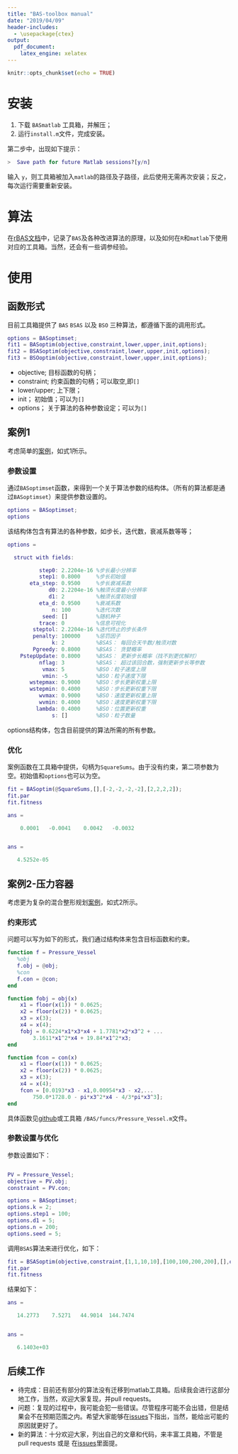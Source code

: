 ```yaml
---
title: "BAS-toolbox manual"
date: "2019/04/09"
header-includes:
  - \usepackage{ctex}
output: 
  pdf_document:
    latex_engine: xelatex
---
```


```r
knitr::opts_chunk$set(echo = TRUE)
```

# 安装

1.  下载 `BASmatlab` 工具箱，并解压；
2.  运行`install.m`文件，完成安装。

第二步中，出现如下提示：

```matlab
>  Save path for future Matlab sessions?[y/n]
```
输入 `y`，则工具箱被加入`matlab`的路径及子路径，此后使用无需再次安装；反之，每次运行需要重新安装。

# 算法

在[rBAS文档](https://jywang2016.github.io/rBAS_documents/)中，记录了`BAS`及各种改进算法的原理，以及如何在`R`和`matlab`下使用对应的工具箱。当然，还会有一些调参经验。

# 使用

## 函数形式

目前工具箱提供了 `BAS` `BSAS` 以及 `BSO` 三种算法，都遵循下面的调用形式。

```matlab
options = BASoptimset;
fit1 = BASoptim(objective,constraint,lower,upper,init,options);
fit2 = BSASoptim(objective,constraint,lower,upper,init,options);
fit3 = BSOoptim(objective,constraint,lower,upper,init,options);
```
- objective; 目标函数的句柄；
- constraint; 约束函数的句柄；可以取空,即`[]`
- lower/upper; 上下限；
- init； 初始值；可以为`[]`
- options； 关于算法的各种参数设定；可以为`[]`

## 案例1

考虑简单的[案例](https://github.com/jywang2016/BASmatlab/blob/master/demo/BAS_demo1_squaresum.m)，如式1所示。

\begin{equation}
f(x) = \sum_{i=1}^{n}x_i^2,\quad n=1,2,3,4 
\end{equation}

### 参数设置

通过`BASoptimset`函数，来得到一个关于算法参数的结构体。（所有的算法都是通过`BASoptimset`）来提供参数设置的。

```matlab
options = BASoptimset;
options
```
该结构体包含有算法的各种参数，如步长，迭代数，衰减系数等等；

```matlab
options = 

  struct with fields:

          step0: 2.2204e-16 %步长最小分辨率
          step1: 0.8000     %步长初始值
       eta_step: 0.9500     %步长衰减系数
             d0: 2.2204e-16 %触须长度最小分辨率
             d1: 2          %触须长度初始值
          eta_d: 0.9500     %衰减系数
              n: 100        %迭代次数
           seed: []         %随机种子
          trace: 0          %信息可视化
        steptol: 2.2204e-16 %迭代终止的步长条件
        penalty: 100000     %惩罚因子
              k: 2          %BSAS： 每回合天牛数/触须对数
        Pgreedy: 0.8000     %BSAS： 贪婪概率
    PstepUpdate: 0.8000     %BSAS： 更新步长概率（找不到更优解时）
          nflag: 3          %BSAS： 超过该回合数，强制更新步长等参数
           vmax: 5          %BSO：粒子速度上限
           vmin: -5         %BSO：粒子速度下限
       wstepmax: 0.9000     %BSO：步长更新权重上限
       wstepmin: 0.4000     %BSO：步长更新权重下限
          wvmax: 0.9000     %BSO：速度更新权重上限
          wvmin: 0.4000     %BSO：速度更新权重下限
         lambda: 0.4000     %BSO：位置更新权重
              s: []         %BSO：粒子数量
```
options结构体，包含目前提供的算法所需的所有参数。

### 优化

案例函数在工具箱中提供，句柄为`SquareSums`。由于没有约束，第二项参数为空。初始值和`options`也可以为空。

```matlab
fit = BASoptim(@SquareSums,[],[-2,-2,-2,-2],[2,2,2,2]);
fit.par
fit.fitness
```

```matlab
ans =

    0.0001   -0.0041    0.0042   -0.0032


ans =

   4.5252e-05
```

## 案例2-压力容器

考虑更为复杂的混合整形规划[案例](https://github.com/jywang2016/BASmatlab/blob/master/demo/BAS_demo1_squaresum.m)，如式2所示。

\begin{align}
\begin{split}
\text{minimize} f(\mathbf{x}) = &0.6224x_1x_3x_4+1.7781x_2x^2_3  \\
&+3.1661x^2_1x_4 + 19.84x^2_1x_3   \\
s.t. ~~ g_1(\mathbf{x}) = & -x1 + 0.0193x_3 \leq 0   \\
g_2(\mathbf{x}) = & -x_2 + 0.00954x_3 \leq 0   \\
g_3(\mathbf{x}) = & -\pi x^2_3x_4 -\frac{4}{3}\pi x^3_3 + 1296000 \leq 0 \\
g_4(\mathbf{x}) = & x_4-240\leq 0\\
x_1 \in& \{1,2,3,\cdots,99\}\times0.0625 \\
x_2 \in& \{1,2,3,\cdots,99\}\times0.0625\\
x_3 \in& [10,200] \\
x_4 \in& [10,200] \\
\end{split}
\end{align}

### 约束形式

问题可以写为如下的形式，我们通过结构体来包含目标函数和约束。

```matlab
function f = Pressure_Vessel
   %obj
   f.obj = @obj;
   %con
   f.con = @con;
end

function fobj = obj(x)
    x1 = floor(x(1)) * 0.0625;
    x2 = floor(x(2)) * 0.0625;
    x3 = x(3);
    x4 = x(4);
    fobj = 0.6224*x1*x3*x4 + 1.7781*x2*x3^2 + ...
        3.1611*x1^2*x4 + 19.84*x1^2*x3;
end

function fcon = con(x)
    x1 = floor(x(1)) * 0.0625;
    x2 = floor(x(2)) * 0.0625;
    x3 = x(3);
    x4 = x(4);
    fcon = [0.0193*x3 - x1,0.00954*x3 - x2,...
        750.0*1728.0 - pi*x3^2*x4 - 4/3*pi*x3^3];
end
```

具体函数见[github](https://github.com/jywang2016/BASmatlab/blob/master/BAS/funcs/Pressure_Vessel.m)或工具箱 `/BAS/funcs/Pressure_Vessel.m`文件。

### 参数设置与优化

参数设置如下：

```matlab

PV = Pressure_Vessel;
objective = PV.obj;
constraint = PV.con;

options = BASoptimset;
options.k = 2;
options.step1 = 100;
options.d1 = 5;
options.n = 200;
options.seed = 5;
```
调用`BSAS`算法来进行优化，如下：

```matlab
fit = BSASoptim(objective,constraint,[1,1,10,10],[100,100,200,200],[],options);
fit.par 
fit.fitness 
```
结果如下：

```matlab
ans =

   14.2773    7.5271   44.9014  144.7474


ans =

   6.1403e+03
```


## 后续工作

- 待完成：目前还有部分的算法没有迁移到matlab工具箱。后续我会进行这部分地工作，当然，欢迎大家复现，并pull requests。
- 问题：复现的过程中，我可能会犯一些错误。尽管程序可能不会出错，但是结果会不在预期范围之内。希望大家能够在[issues](https://github.com/jywang2016/BASmatlab/issues)下指出，当然，能给出可能的原因就更好了。
- 新的算法：十分欢迎大家，列出自己的文章和代码，来丰富工具箱，不管是pull requests 或是 在[issues](https://github.com/jywang2016/BASmatlab/issues)里面提。


